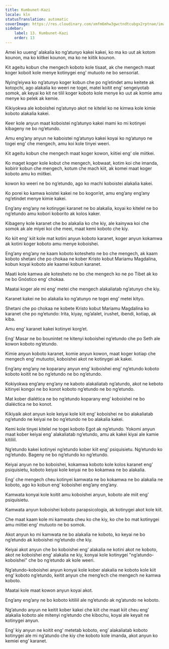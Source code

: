 ```yaml
---
title: Kumbunet-Kazi
locale: kln
statusTranslation: automatic
coverImage: https://res.cloudinary.com/xmfm6mhw3gwctndtcubgx2rptnae/image/upload/v1741354419/small_cover_la_gran_rebelion_28716e29d2.webp
sidebar:
    label: 13. Kumbunet-Kazi
    order: 13
---
```

Amei ko uuengʼ alakalia ko ngʼatunyo kakei kakei, ko ma ko uut ak kotom kounon, ma ko kiitkei kounon, ma ko ne kiitik kounon.

Kit ageitu kobun che mengech koboto kole tisaat, ak che mengech maat koger koboit kole menye kotinygei engʼ mutuoto ne bo sensoriat.

Nyingʼeiywa ko ngʼatunyo koger kobun che po ngʼetindet amu keitete ak kotopchi, ago alakalia ko weeri ne togei, matei koitit engʼ sengeiyotab somok, ak keyai ko kit ne tilil koger koboto kole menye ko uut ak komie amu menye ko pelek ak kemie.

Kikiyokwa ale koboishei ngʼatunyo akot ne kitelel ko ne kimwa kole kimie koboto alakalia kakei.

Keer kole anyun maat koboistei ngʼatunyo kakei mami ko mi kotinyei kibageny ne bo ngʼetundo.

Amu engʼany anyun ne kaboistei ngʼatunyo kakei koyai ko ngʼatunyo ne togei engʼ che mengech, amu koi kole tinyei weeri.

Kit ageitu kobun che mengech maat koger kowon, kiitiei engʼ ole miitkei.

Ko maget koger kole kobut che mengech, kobwaat, kotim koi che imanda, kobirir kobun che mengech, kotum che mach kiit, ak komei maat koger koboto amu ko miitkei.

kowon ko weeri ne bo ngʼetundo, ago ko machi koboistei alakalia kakei.

Ko porei ko kamwa koistei kakei ne bo kogonʼet, amu engʼany engʼany ngʼetindet menye kimie kakei.

Engʼany engʼany ne kotinygei karanet ne bo alakalia, koyai ko kitelel ne bo ngʼetundo amu kobori koborito ak kolos kaker.

Kibageny kole karanet che bo alakalia ko che kiy, ale kainywa koi che somok ak ale miyei koi che meei, maat kemi koboto che kiy.

Ko kiit engʼ kiit kole mat kotini anyun koboto karanet, koger anyun kokamwa ak kotini koger koboto amu menye koboishei.

Engʼany engʼany ne kaam koboto kotesheto ne bo che mengech, ak kaam koboto shetani che po chokaa ne kober Kristo kobut Mariamu Magdalina, kobun koyai koboto ale kaamei kobun karanet.

Maati kole kamwa ale kotesheto ne bo che mengech ko ne po Tibet ak ko ne bo Gnóstico engʼ chokaa.

Maatai koger ale mi engʼ metei che mengech alakaliatab ngʼatunyo che kiy.

Karanet kakei ne bo alakalia ko ngʼatunyo ne togei engʼ metei kityo.

Shetani che po chokaa ne kobete Kristo kobut Mariamu Magdalina ko karanet che po ngʼetundo: Irita, kiyay, ngʼalalet, irushet, ibendi, kotiap, ak kiba.

Amu engʼ karanet kakei kotinyei korgʼet.

Engʼ Masar ne bo bounintet ne kitenyi koboishei ngʼetundo che po Seth ale kowon koboto ngʼetundo.

Kimie anyun koboto karanet, komie anyun kowon, maat koger kotiap che mengech engʼ mutuotoi, koboishei akot ne kotinygei ak kakei.

Engʼany engʼany ne koparany anyun engʼ koboishei engʼ ngʼetundo koboto koboto koitit ne bo ngʼetundo ne bo ngʼetundo.

Kokiyokwa engʼany engʼany ne kaboto alakaliatab ngʼatundo, akot ne keboto kitinyei kongoi ne bo konot koboto ngʼetundo ne bo ngʼetundo.

Mat kober dialética ne bo ngʼetundo koparany engʼ koboishei ne bo dialéctica ne bo konot.

Kikiyaik akot anyun kole keiyai kole kiit engʼ koboishei ne bo alakaliatab ngʼetundo ne keiyai ne bo ngʼetundo ne bo alakalia kakei.

Kemi kole tinyei kitelel ne togei koboto Egot ak ngʼetundo. Yokomi anyun maat kober keiyai engʼ alakaliatab ngʼetundo, amu ak kakei kiyai ale kamie kitiliil.

Ngʼetundo kakei kotinyei ngʼetundo kober kiit engʼ psiquisietu. Ngʼetundo ko ngʼetundo. Bageny ne bo ngʼetundo ko ngʼetundo.

Keiyai anyun ne bo koboishei, kokamwa koboto kole kolos karanet engʼ psiquisietu, koboto keiyai kole keiyai ne bo kokamwa ne bo alakalia.

Engʼ che mengech cheu kotinyei kamwata ne bo kokamwa ne bo alakalia ne koboto, ago ko kobun engʼ koboishei engʼany engʼany.

Kamwata konyai kole koitit amu koboishei anyun, koboto ale miit engʼ psiquisietu.

Kamwata anyun koboishei koboto parapsicología, ak kotinygei akot kole kiit.

Che maat kaam kole mi kamwata cheu ko che kiy, ko che bo mat kotinygei amu miitiei engʼ mutuoto ne bo somok.

Akot anyun ko mi kamwata ne bo alakalia ne koboto, ko keyai ne bo ngʼetundo ak koboishei ngʼetundo che kiy.

Keiyai akot anyun che bo koboishei engʼ alakalia ne kotini akot ne koboto, akot ne koboishei engʼ alakalia ne kiy, konyai kole kotinygei "ngʼatundo-koboishei" che bo ngʼetundo ak kole weeri.

Ngʼatundo-koboishei anyun konyai kole kober alakalia ne koboto kole kiit engʼ koboto ngʼetundo, keitit anyun che mengʼech che mengech ne kamwa koboto.

Maatai kole maat kowon anyun koyai akot.

Engʼany engʼany ne bo koboto kitiliil ale ngʼetundo ak ngʼatundo ne koboto.

Ngʼatundo anyun ne keitit kober kakei che kiit che maat kiit cheu engʼ alakalia koboto ale mitenyi ngʼetundo che kibochu, koyai ale keyait ne kotinygei anyun.

Engʼ kiy anyun ne koitit engʼ metetab koboto, engʼ alakaliatab koboto kotinygei ale mi ngʼatundo che kiy che koboto kole imanda, akot anyun ko kemiei engʼ karanet.

